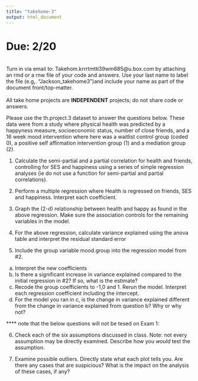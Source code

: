 ```yaml
---
title: "takehome-3"
output: html_document
---
```


# Due: 2/20  
<br>
Turn in via email to: Takehom.krrrtmtti39wm685@u.box.com by attaching an rmd or a rnw file of your code and answers. Use your last name to label the file (e.g,. "Jackson_takehome3")and include your name as part of the document front/top-matter.  
<br>
All take home projects are **INDEPENDENT** projects; do not share code or answers.   

Please use the th.project.3 dataset to answer the questions below. These data were from a study where physical health was predicted by a happyness measure, socioeconomic status, number of close friends, and a 16 week mood intervention where here was a waitlist control group (coded 0), a positive self affirmation intervention group (1) and a mediation group (2). 

1. Calculate the semi-partial and a partial correlation for health and friends, controlling for SES and happiness using a series of simple regression analyses (ie do not use a function for semi-partial and partial correlations). 

2. Perform a multiple regression where Health is regressed on friends, SES and happiness. Interpret each coefficient. 

3. Graph the (2-d) relationship between health and happy as found in the above regression. Make sure the association controls for the remaining variables in the model. 

4. For the above regression, calculate variance explained using the anova table and interpret the residual standard error 

5. Include the group variable mood.group into the regression model from #2. 
  a) Interpret the new coefficients
  b) Is there a significant increase in variance explained compared to the initial regression in #2? If so, what is the estimate? 
  c) Recode the group coefficients to -1,0 and 1. Rerun the model. Interpret each regression coefficient including the intercept. 
  d) For the model you ran in c, is the change in variance explained different from the change in variance explained from question b? Why or why not? 


**** note that the below questions will not be tesed on Exam 1: 

6. Check each of the six assumptions discussed in class. Note: not every assumption may be directly examined. Describe how you *would* test the assumption. 

7.	Examine possible outliers. Directly state what each plot tells you. Are there any cases that are suspicious?  What is the impact on the analysis of these cases, if any? 

  
  
  